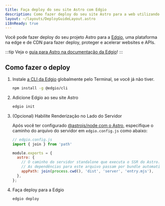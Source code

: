 ---
title: Faça deploy do seu site Astro com Edgio
description: Como fazer deploy do seu site Astro para a web utilizando Edgio.
layout: ~/layouts/DeployGuideLayout.astro
i18nReady: true
---

Você pode fazer deploy do seu projeto Astro para a [Edgio](https://www.edg.io/), uma plataforma na edge e de CDN para fazer deploy, proteger e acelerar websites e APIs.

:::tip
Veja o [guia para Astro na documentação da Edgio](https://docs.edg.io/guides/astro)!
:::

## Como fazer o deploy

1. Instale [a CLI da Edgio](https://docs.edg.io/guides/cli) globalmente pelo Terminal, se você já não tiver.

    ```bash
    npm install -g @edgio/cli
    ```

2. Adicione Edgio ao seu site Astro

    ```bash
    edgio init
    ```

3. (Opcional) Habilite Renderização no Lado do Servidor

    Após você ter configurado [@astrojs/node com o Astro](/pt-br/guides/integrations-guide/node/), especifique o caminho do arquivo do servidor em `edgio.config.js` como abaixo:

    ```js ins={2,5-9}
    // edgio.config.js
    import { join } from 'path'

    module.exports = {
      astro: {
        // O caminho do servidor standalone que executa o SSR do Astro.
        // As dependências para este arquivo passam por bundle automaticamente.
        appPath: join(process.cwd(), 'dist', 'server', 'entry.mjs'),
      },
    };
    ```

4. Faça deploy para a Edgio

    ```bash
    edgio deploy
    ```
